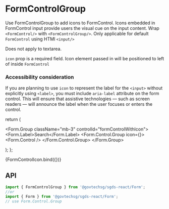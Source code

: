 
<Meta title="Components/Form/FormControlGroup" component={FormControlGroup} />

# FormControlGroup

Use FormControlGroup to add icons to FormControl. Icons embedded in FormControl input provide users the visual cue on the input content.
Wrap `<FormControl/>` with `<FormControlGroup/>`. Only applicable for default `FormControl` using HTMl `<input/>`

Does not apply to textarea.

`icon` prop is a required field. Icon element passed in will be positioned to left of inside `FormControl`

### Accessibility consideration

If you are planning to use `icon` to represent the label for the `<input>` without explicitly using `<label>`, you must include `aria-label` attribute on the form control. This will ensure that assistive technologies — such as screen readers — will announce the label when the user focuses or enters the control.

  return (
    <Form>
      <Form.Group className="mb-3" controlId="formControlWithIcon">
        <Form.Label>Search</Form.Label>
        <Form.Control.Group icon={<i className="bi bi-search"></i>}>
          <Form.Control />
        </Form.Control.Group>
      </Form.Group>
    </Form>
  );
};

<Canvas>
  <Story name="Basic">{FormControlIcon.bind({})}</Story>
</Canvas>

## API

```jsx
import { FormControlGroup } from '@govtechsg/sgds-react/Form';
//or
import { Form } from '@govtechsg/sgds-react/Form';
// use Form.Control.Group
```

<ArgsTable story="Basic" />
